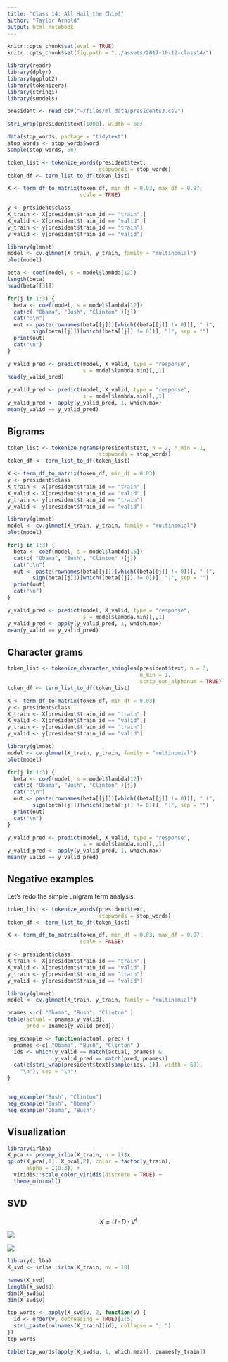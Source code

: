 ```yaml
---
title: "Class 14: All Hail the Chief"
author: "Taylor Arnold"
output: html_notebook
---
```


```r
knitr::opts_chunk$set(eval = TRUE)
knitr::opts_chunk$set(fig.path = "../assets/2017-10-12-class14/")
```

```r
library(readr)
library(dplyr)
library(ggplot2)
library(tokenizers)
library(stringi)
library(smodels)
```

```r
president <- read_csv("~/files/ml_data/presidents3.csv")
```

```r
stri_wrap(president$text[1000], width = 60)
```

```r
data(stop_words, package = "tidytext")
stop_words <- stop_words$word
sample(stop_words, 50)
```


```r
token_list <- tokenize_words(president$text,
                             stopwords = stop_words)
token_df <- term_list_to_df(token_list)

X <- term_df_to_matrix(token_df, min_df = 0.03, max_df = 0.97,
                       scale = TRUE)

y <- president$class
X_train <- X[president$train_id == "train",]
X_valid <- X[president$train_id == "valid",]
y_train <- y[president$train_id == "train"]
y_valid <- y[president$train_id == "valid"]

library(glmnet)
model <- cv.glmnet(X_train, y_train, family = "multinomial")
plot(model)
```

```r
beta <- coef(model, s = model$lambda[12])
length(beta)
head(beta[[3]])
```

```r
for(j in 1:3) {
  beta <- coef(model, s = model$lambda[12])
  cat(c( "Obama", "Bush", "Clinton" )[j])
  cat(":\n")
  out <- paste(rownames(beta[[j]])[which((beta[[j]] != 0))], " (",
        sign(beta[[j]])[which((beta[[j]] != 0))], ")", sep = "")
  print(out)
  cat("\n")
}
```

```r
y_valid_pred <- predict(model, X_valid, type = "response",
                        s = model$lambda.min)[,,1]
head(y_valid_pred)
```


```r
y_valid_pred <- predict(model, X_valid, type = "response",
                        s = model$lambda.min)[,,1]
y_valid_pred <- apply(y_valid_pred, 1, which.max)
mean(y_valid == y_valid_pred)
```

## Bigrams

```r
token_list <- tokenize_ngrams(president$text, n = 2, n_min = 1,
                             stopwords = stop_words)
token_df <- term_list_to_df(token_list)

X <- term_df_to_matrix(token_df, min_df = 0.03)
y <- president$class
X_train <- X[president$train_id == "train",]
X_valid <- X[president$train_id == "valid",]
y_train <- y[president$train_id == "train"]
y_valid <- y[president$train_id == "valid"]

library(glmnet)
model <- cv.glmnet(X_train, y_train, family = "multinomial")
plot(model)
```

```r
for(j in 1:3) {
  beta <- coef(model, s = model$lambda[15])
  cat(c( "Obama", "Bush", "Clinton" )[j])
  cat(":\n")
  out <- paste(rownames(beta[[j]])[which((beta[[j]] != 0))], " (",
        sign(beta[[j]])[which((beta[[j]] != 0))], ")", sep = "")
  print(out)
  cat("\n")
}
```

```r
y_valid_pred <- predict(model, X_valid, type = "response",
                        s = model$lambda.min)[,,1]
y_valid_pred <- apply(y_valid_pred, 1, which.max)
mean(y_valid == y_valid_pred)
```

## Character grams

```r
token_list <- tokenize_character_shingles(president$text, n = 3,
                                          n_min = 1,
                                          strip_non_alphanum = TRUE)
token_df <- term_list_to_df(token_list)

X <- term_df_to_matrix(token_df, min_df = 0.03)
y <- president$class
X_train <- X[president$train_id == "train",]
X_valid <- X[president$train_id == "valid",]
y_train <- y[president$train_id == "train"]
y_valid <- y[president$train_id == "valid"]

library(glmnet)
model <- cv.glmnet(X_train, y_train, family = "multinomial")
plot(model)
```

```r
for(j in 1:3) {
  beta <- coef(model, s = model$lambda[12])
  cat(c( "Obama", "Bush", "Clinton" )[j])
  cat(":\n")
  out <- paste(rownames(beta[[j]])[which((beta[[j]] != 0))], " (",
        sign(beta[[j]])[which((beta[[j]] != 0))], ")", sep = "")
  print(out)
  cat("\n")
}
```

```r
y_valid_pred <- predict(model, X_valid, type = "response",
                        s = model$lambda.min)[,,1]
y_valid_pred <- apply(y_valid_pred, 1, which.max)
mean(y_valid == y_valid_pred)
```

## Negative examples

Let's redo the simple unigram term analysis:

```r
token_list <- tokenize_words(president$text,
                             stopwords = stop_words)
token_df <- term_list_to_df(token_list)

X <- term_df_to_matrix(token_df, min_df = 0.03, max_df = 0.97,
                       scale = FALSE)

y <- president$class
X_train <- X[president$train_id == "train",]
X_valid <- X[president$train_id == "valid",]
y_train <- y[president$train_id == "train"]
y_valid <- y[president$train_id == "valid"]

library(glmnet)
model <- cv.glmnet(X_train, y_train, family = "multinomial")
```

```r
pnames <-c( "Obama", "Bush", "Clinton" )
table(actual = pnames[y_valid],
      pred = pnames[y_valid_pred])
```


```r
neg_example <- function(actual, pred) {
  pnames <-c( "Obama", "Bush", "Clinton" )
  ids <- which(y_valid == match(actual, pnames) &
               y_valid_pred == match(pred, pnames))
  cat(c(stri_wrap(president$text[sample(ids, 1)], width = 60),
    "\n"), sep = "\n")
}


neg_example("Bush", "Clinton")
neg_example("Bush", "Obama")
neg_example("Obama", "Bush")
```

## Visualization

```r
library(irlba)
X_pca <- prcomp_irlba(X_train, n = 2)$x
qplot(X_pca[,1], X_pca[,2], color = factor(y_train),
      alpha = I(0.3)) +
  viridis::scale_color_viridis(discrete = TRUE) +
  theme_minimal()
```

## SVD


$$ X = U \cdot D \cdot V^t $$


![](img/tm.jpg)


![](img/svd_fb.png)




```r
library(irlba)
X_svd <- irlba::irlba(X_train, nv = 10)

names(X_svd)
length(X_svd$d)
dim(X_svd$u)
dim(X_svd$v)
```

```r
top_words <- apply(X_svd$v, 2, function(v) {
  id <- order(v, decreasing = TRUE)[1:5]
  stri_paste(colnames(X_train)[id], collapse = "; ")
})
top_words
```

```r
table(top_words[apply(X_svd$u, 1, which.max)], pnames[y_train])
```


